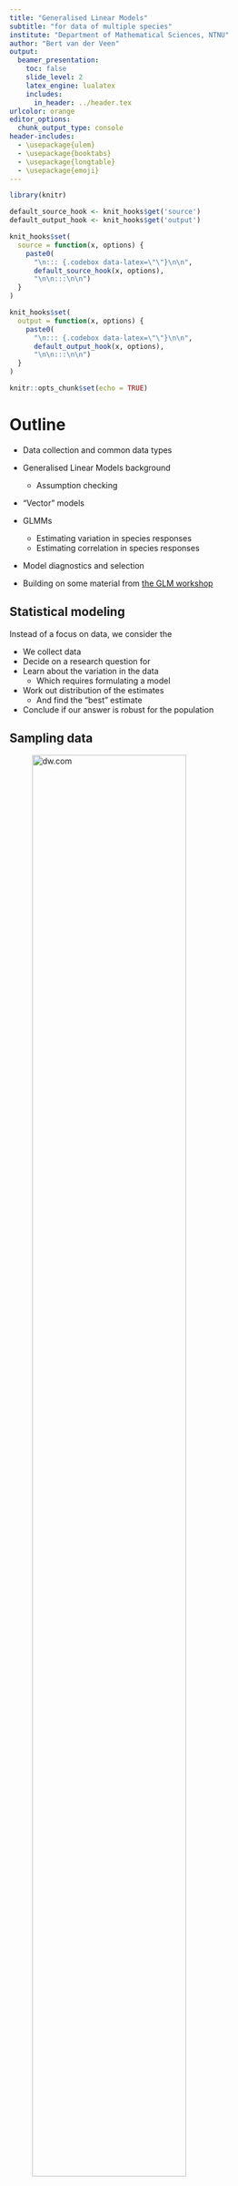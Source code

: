 ```yaml
---
title: "Generalised Linear Models"
subtitle: "for data of multiple species"
institute: "Department of Mathematical Sciences, NTNU"
author: "Bert van der Veen"
output: 
  beamer_presentation:
    toc: false
    slide_level: 2
    latex_engine: lualatex
    includes:
      in_header: ../header.tex
urlcolor: orange
editor_options: 
  chunk_output_type: console
header-includes:
  - \usepackage{ulem}
  - \usepackage{booktabs}
  - \usepackage{longtable}
  - \usepackage{emoji}
---
```


```r
library(knitr)

default_source_hook <- knit_hooks$get('source')
default_output_hook <- knit_hooks$get('output')

knit_hooks$set(
  source = function(x, options) {
    paste0(
      "\n::: {.codebox data-latex=\"\"}\n\n",
      default_source_hook(x, options),
      "\n\n:::\n\n")
  }
)

knit_hooks$set(
  output = function(x, options) {
    paste0(
      "\n::: {.codebox data-latex=\"\"}\n\n",
      default_output_hook(x, options),
      "\n\n:::\n\n")
  }
)

knitr::opts_chunk$set(echo = TRUE)
```

# Outline

- Data collection and common data types
- Generalised Linear Models background
  - Assumption checking 
- "Vector" models
- GLMMs
  - Estimating variation in species responses
  - Estimating correlation in species responses
- Model diagnostics and selection

- Building on some material from [the GLM workshop](https://github.com/BertvanderVeen/GLM-workshop)

## Statistical modeling

Instead of a focus on data, we consider the \textit{data generating process}

- We collect data
- Decide on a research question for \textit{the population}
- Learn about the variation in the data
  - Which requires formulating a model
- Work out distribution of the estimates
  - And find the "best" estimate
- Conclude if our answer is robust for the population

## Sampling data

![dw.com](dune.jpg){width=80%}

A meadow in the Dutch dunes.  \newline

How do we find the total number of species?

# Sampling

## How many plant species are there in this meadow?

\columnsbegin
\column{0.4\textwidth}
![dw.com](dune.jpg)
\column{0.6\textwidth}

```r
plot(0:10,0:10,xaxt="n",yaxt="n", type="n", xlab = NA, ylab=NA, xlim=c(0,10),ylim=c(0,10), yaxs="i", xaxs="i")
box(lwd=5)
abline(h=c(2,4,6,8,10), lwd = 2);abline(v=c(2,4,6,8,10), lwd = 2)
points(sample(seq(0,10,length.out=1000), 20, replace = TRUE),sample(seq(0,10,length.out=1000), 20, replace = TRUE), pch = 16, col = sample(1:4, 20, replace = TRUE), cex = 3)
```

\columnsend

\vspace*{-2\baselineskip}

We go into the meadow and count plants in quadrats. We find 4 species.

## Resampling the dunes

\columnsbegin
\column{0.5\textwidth}
```r
plot(0:10,0:10,xaxt="n",yaxt="n", type="n", xlab = NA, ylab=NA, xlim=c(0,10),ylim=c(0,10), yaxs="i", xaxs="i")
box(lwd=5)
abline(h=c(2,4,6,8,10), lwd = 2);abline(v=c(2,4,6,8,10), lwd = 2)
points(sample(seq(0,10,length.out=1000), 20, replace = TRUE),sample(seq(0,10,length.out=1000), 20, replace = TRUE), pch = 16, col = sample(c(1,3,6), 20, replace = TRUE), cex = 3)
```
\column{0.5\textwidth}

```r
plot(0:10,0:10,xaxt="n",yaxt="n", type="n", xlab = NA, ylab=NA, xlim=c(0,10),ylim=c(0,10), yaxs="i", xaxs="i")
box(lwd=5)
abline(h=c(2,4,6,8,10), lwd = 2);abline(v=c(2,4,6,8,10), lwd = 2)
points(sample(seq(0,10,length.out=1000), 20, replace = TRUE),sample(seq(0,10,length.out=1000), 20, replace = TRUE), pch = 16, col = sample(3:6, 20, replace = TRUE), cex = 3)
```
\columnsend

\columnsbegin
\column{0.5\textwidth}

```r
plot(0:10,0:10,xaxt="n",yaxt="n", type="n", xlab = NA, ylab=NA, xlim=c(0,10),ylim=c(0,10), yaxs="i", xaxs="i")
box(lwd=5)
abline(h=c(2,4,6,8,10), lwd = 2);abline(v=c(2,4,6,8,10), lwd = 2)
points(sample(seq(0,10,length.out=1000), 20, replace = TRUE),sample(seq(0,10,length.out=1000), 20, replace = TRUE), pch = 16, col = sample(1:6, 20, replace = TRUE), cex = 3)
```

\column{0.5\textwidth}

```r
plot(0:10,0:10,xaxt="n",yaxt="n", type="n", xlab = NA, ylab=NA, xlim=c(0,10),ylim=c(0,10), yaxs="i", xaxs="i")
box(lwd=5)
abline(h=c(2,4,6,8,10), lwd = 2);abline(v=c(2,4,6,8,10), lwd = 2)
points(sample(seq(0,10,length.out=1000), 20, replace = TRUE),sample(seq(0,10,length.out=1000), 20, replace = TRUE), pch = 16, col = sample(1:2, 20, replace = TRUE), cex = 3)
```

\columnsend

We resample the dune meadow, and find different numbers of species: 3, 3, 6, 2. And different compositions. On average we have found 3.5 species per quadrat.

## Sampling variation

1) Each time we sample, we have a slightly different sample
2) Each time we estimate a parameter, it might be slightly different due to this sampling variation
3) The more data we sample, the better we can represent this variability of our estimate
4) And the better we can represent the true richness/cover in the meadow

## Sampling variation

```r
for(i in 1:100){
plot(0:10,0:10,xaxt="n",yaxt="n", type="n", xlab = NA, ylab=NA, xlim=c(0,10),ylim=c(0,10), yaxs="i", xaxs="i")
box(lwd=5)
abline(h=c(2,4,6,8,10), lwd = 2);abline(v=c(2,4,6,8,10), lwd = 2)
points(sample(seq(0,10,length.out=1000), 20, replace = TRUE),sample(seq(0,10,length.out=1000), 20, replace = TRUE), pch = 16, col = sample(1:6, 20, replace = TRUE), cex = 3)
}
```

If we sample many times, we have an accurate picture of the whole meadow (and variability in the number of species in a quadrat that we might find).

## Sampling variation

```r
plot(0:100,0:100,xaxt="n",yaxt="n", type="n", xlab = NA, ylab=NA, xlim=c(0,100),ylim=c(0,100), yaxs="i", xaxs="i")
box(lwd=3)
abline(h=seq(0,100,2), lwd = 0.5);abline(v=seq(0,100,2), lwd = 0.5)
points(sample(seq(0,100,length.out=1000), 2000, replace = TRUE),sample(seq(0,100,length.out=1000), 2000, replace = TRUE), pch = 16, col = sample(1:6, 2000, replace = TRUE), cex = 0.5)
```

If we sample in one large (field-sized) quadrat we also have an accurate picture of the whole meadow (and variability in the number of species in a quadrat that we might find).

## Statistical modeling

Instead of a focus on data, we consider the \textit{data generating process}

- We collect data
- Decide on a research question for \textit{the population}
- Learn about the variation in the data
  - Which requires formulating a model
- Work out distribution of the estimates
  - And find the "best" estimate
- Conclude if our answer is robust for the population (e.g., fields like this have more than 6 species)

# Species-environment

## The ecological process

What do we know of the processes that generate these data?

- Meta-community theory
- Assembly processes (filtering)
- Ecological gradient theory

\pause

Multispecies models provide a statistical connection to these ecological frameworks. We do not just use a fancy tool, we use a fancy tool because we believe it aligns well with our understanding of the ecological process.

## The ecological process (2)

![Figure 2 from Ovaskainen et al. (2017)](Ovaskainen_et_al_2017_2.png){height=60%}

## On ecological communities

The concept of an ecological community is of limited use. By definition:

**An ecological community is a group or association of two or more species occupying the same geographical area at the same time**

- We often think of ecological communities as groups
- We can also think of a community as a continuum that changes along a gradient \tiny (Austun 1985) \normalsize
- We can also think of them as the species in our data

\pause

Connecting model outputs to ecological concepts requires some deep thoughts

## An ecological gradient

![Whittaker (1956)](smoky_mountains_schematic_picture2.jpg)

## Response curves

![Whittaker (1956)](Whittaker_1956_quadratic.png)

## Multispecies models

There are multiple statistical frameworks for studying the processes:

- Generalised Linear Models
- Generalised Linear Mixed-effects Models
- Generalised Additive Models \tiny (not covered here) \normalsize
- Generalised Linear Latent Variable Models

\pause

Or ecologically:

- Species distribution models
- Joint Species Distribution Models
- Ordination

\pause

and more. Each method has its limitations (assumptions). It is up to us to assess which are appropriate.

# GLM background

## Generalised linear models (GLMs)

GLMs as a framework were introduced by Nelder and Wedderburn (1972) uniting many different models. With a special focus on teaching statistics.

- Linear regression
- Logistic regression
- Probit regression
- Complementary log-log regression
- Log-linear regression
- Gamma regression

## Generalised Linear Models

For when the assumptions of linear regression fail.

\columnsbegin
\column{0.5\textwidth}

\begin{itemize}
\item Linearity (straight line)
\item Independence of errors
\item Homoscedasticity (same variance for all errors)
\item Normality (distribution of errors)
\end{itemize}

\column{0.5\textwidth}

![](normal.jpeg)
\columnsend

## Generalised linear models (2)

\columnsbegin
\column{0.5\textwidth}

GLMs extend the linear model framework
to address:

\begin{itemize}
\item Variance changes with the mean
\item Range of \textbf{y} is bounded
\end{itemize}
\column{0.5\textwidth}

![](data.jpg){width=80%}

\columnsend
\textbf{The basis of many statistical models in Biology}

## Components of a GLM

- \textcolor{red}{Systematic component: $\eta$}
- \textcolor{blue}{Random component: data/distribution)}
- The link function: connects these components
  - This is not a data transformation
- The variance function

**But no explicit error term**

## GLM Likelihood

- We use MLE for estimation
- With a distribution in the "exponential family" (for fixed $\phi$)

All GLMs have the likelihood:

\begin{equation}
\mathcal{L}(y_i;\Theta) = \text{exp}\{\frac{y_i\textcolor{red}{\eta_i}-b(\textcolor{red}{\eta_i})}{a(\phi)} + c(y_i,\phi)\}
\end{equation}

## Generalised linear model

\begin{equation}
\begin{aligned}
 g\{\mathams{E}(y_i\vert x_i)\} &= \eta_i = \alpha + x_i\beta\\
 \mathams{E}(y_i\vert x_i) &= g^{-1}(\eta_i) = g^{-1}(\alpha + x_i\beta)
 \end{aligned}
\end{equation}

$\text{g}(\cdot)$ is the **link function**

## The link function

<!-- A smooth function with an inverse. -->

\columnsbegin
\column{0.5\textwidth}
- Is a smooth/monotone function
- Has an inverse $g^{-1}(\cdot)$
- Restricts the scale
- $\text{g}(\cdot)$ can be e.g.

\column{0.5\textwidth}

```r
x<-seq(binomial(link=logit)$linkinv(-5),binomial(link=logit)$linkinv(5),length.out=1000)
plot(x=binomial()$linkfun(x),x, cex.main = 5, cex.lab = 5, ylim = c(0,1), xlim = c(-5,5), type = "l", xlab=NA, ylab=NA, xaxt="n", yaxt="n")
abline(v=0,h=0,lty="dashed")
text(-3,.8,"Logit", cex=5)
```
\columnsend
\vspace*{-1.840\baselineskip}
\columnsbegin
\column{0.5\textwidth}

```r
x<-seq(poisson(link=log)$linkinv(-5),poisson(link=log)$linkinv(5),length.out=1000)
plot(x=poisson(link=log)$linkfun(x),x, cex.main = 5, xlim = c(-5,5), type = "l", xlab=NA, ylab=NA, xaxt="n", yaxt="n")
abline(v= 0, h = 0, lty="dashed")
text(-3,125,"Log", cex=5)
```

\column{0.5\textwidth}

```r
x<-seq(-5,5,length.out = 1000)
plot(x=x, 1/x, cex.main = 5, xlim =  c(-5,5),type = "l", xlab=NA, ylab=NA, xaxt="n", yaxt="n")
abline(v= 0, h = 0, lty="dashed")
text(-3,125,"Inverse", cex=5)
```

\columnsend

\vfill

## Variance function

Perhaps most critically, variance changes with the mean:

$$
\text{var}(y_i;\mu_i,\phi) = \frac{\partial^2g(\eta_i)}{\partial\eta_i^2} a(\phi)
$$

- $\phi$: the dispersion parameter, constant over observations
  - Fixed for some response distributions
- $a(\phi)$ is a function of the form $\phi/w_i$ \tiny (McCullagh and Nelder 1989)

## Fitting GLMs

Parameters in GLMs need to be estimated **iteratively**.

- More difficult to fit
- Requires numerical *optimisation*
- Susceptible to local convergence

\center

\textcolor{red}{Holds for GLLVMs too}

## Estimating GLMs

```r
set.seed(12345)
p.orchid = 0.4
n.picks = 100
n.times <- 50
y <- rbinom(n.times, size = n.picks, prob = p.orchid) # Collecting data
```


```r
par(mfrow=c(2,2))
ll <- function(p, n.picks, y)sum(dbinom(y, n.picks,p, log = TRUE))
phat <- seq(0.35,0.45,length.out=1000)
lls <- sapply(phat, ll, n.picks = n.picks, y = y)
grad.dbinom=function(y, n.picks, prob) {
    sum(y/prob - (n.picks - y)/(1-prob))
}

p = c(0.36,0.38,0.40, 0.42)
for(i in p){
b<-grad.dbinom(y,n.picks,i)
a<--b*i+ll(i,n.picks,y)
pphat <- phat[order(abs(phat-i),decreasing=FALSE)[1:200]]
plot(lls, x = phat, type = "l", xlab=expression(hat(pi)), ylab="log-Likelihood", lty = "dashed",main = i)
segments(x0=i,x1 = i, y0=ll(0.1,n.picks,y), y1= ll(i,n.picks,y), col="red", lty = "dotted")
lines(x=pphat,y=a+b*pphat, col = "red")
}
```

We need a good algorithm to find the maximum!

## Why is this important?

1) A basic (mathematical) understanding helps apply methods correctly.
2) GLMMs/GLLVMs may not always converge to the best solution immediately.
3) This can help to diagnose your model.

## Often used distributions in ecology

- Binomial: occurrence/counts. Presence of species, number of germinated seeds out of a total
- Poisson: counts. Abundance
- Negative binomial (fixed dispersion): counts. Number of species or abundance
- Gamma: (positive) continuous. Body size or biomass
- Ordinal (cumulative link). Cover classes
- Beta (logit link). Cover (note: not a GLM)

# Example 1

## Example: Swiss bird occurrence

**Observation** process: see if a bird is present (or we might hear it) \newline
**Alternatively**: The proportion of a species in a place \newline
**Alternatively**: Count of birds in the forest

There are often many ways to observe the same ecological process. We need to **disentangle** this from the ecological process.

## Example: Swiss birds

- Data by Schmid et al. (1998): the Swiss breeding bird atlas
- Occurrence of 56 species at 2524 locations recorded over a 4-year period

![pecbms.info](swissbirdatlas.jpg)

## The data

\tiny
```r
avi_dat <- read.csv('../data/SwissBirds.csv')
y <- as.matrix(avi_dat[,1:56])
X <- avi_dat[,-c(1:56)]
knitr::kable(head(y), format="latex", booktabs = T)
```
\normalsize

## The environmental variables

\tiny
```r
knitr::kable(head(X), format="latex", booktabs = T)
```
\normalsize

- Bioclimatic variables (bioclim)
- Topography (slope, aspect, TPI, TWI) from a DEM
- Potential evapotranspiration (PET) from solar radiation
- Moisture index, degree days above  zero
- Vegetation structure from LiDAR

## The binomial GLM

\begin{equation}
p(y_{ij} = 1) = p_{ij} = g^{-1}(\eta_{ij})
\end{equation}

## The binomial GLM

Link functions:

\begin{itemize}
\item Logit: $\log(\frac{\pi_i}{1-\pi_i})$ and inverse $\frac{\exp(\eta_i)}{1+\exp(\eta_i)}$ - \textit{the canonical link}
\item Probit: $\Phi^{-1}(\pi_i)$ and inverse  $\Phi(\eta_i)$
\item Complementary log-log: $\log(-\log(1-\pi_i)$ and inverse $1-\exp(-\exp(\eta_i))$
\item \sout{Log-log}
\end{itemize}

- Logit is canonical and easier to interpret
- Probit is sometimes easier mathematically than Logit
- Complementary log-log for counts

## Data format

There are two ways to format these data: \newline
**Wide format**: Species as columns (as presented) \newline
**Long format**: Species is one column, and "Site" is another column

The format of the data does not affect the model. Some functions accept long format, other wide format, but the formulation of the model is up to us.

## Swiss birds: to long format

\footnotesize
```r
data <- data.frame(y, X)
datalong <- reshape(data, 
                    varying = colnames(y), 
                    v.names = "occ", 
                    idvar = "Site", 
                    timevar = "Species", 
                    direction = "long")

datalong$Species <- factor(datalong$Species, 
                           labels = colnames(y))
```

\normalsize

## Swiss birds: visually inspect the data

```r
par(mfrow=c(1,3))

plot(occ~slp, data = datalong, ylab = "Occurrence", xlab="Slope", type = "n") 
rug(datalong$slp)

for(i in 1:ncol(y)){
  lines(smooth.spline(datalong[datalong$Species==colnames(y)[i],]$occ~datalong[datalong$Species==colnames(y)[i],]$slp, cv = TRUE, df = 3), col = "grey")
}

lines(smooth.spline(datalong$occ~datalong$slp, cv = TRUE, df = 2), col = "red")

plot(occ~ddeg0, data = datalong, ylab = "Occurrence", xlab="Degree days above zero", type = "n") 
rug(datalong$ddeg0)

for(i in 1:ncol(y)){
  lines(smooth.spline(datalong[datalong$Species==colnames(y)[i],]$occ~datalong[datalong$Species==colnames(y)[i],]$ddeg0, cv = TRUE, df = 3), col = "gray")
}

lines(smooth.spline(datalong$occ~datalong$ddeg0, cv = TRUE, df = 2), col = "red")

plot(occ~bio_1, data = datalong, ylab = "Occurrence", xlab="Bioclim 1", type = "n") 
rug(datalong$bio_1)

for(i in 1:ncol(y)){
  lines(smooth.spline(datalong[datalong$Species==colnames(y)[i],]$occ~datalong[datalong$Species==colnames(y)[i],]$bio_1, cv = TRUE, df = 3), col = "gray")
}

lines(smooth.spline(datalong$occ~datalong$bio_1, cv = TRUE, df = 2), col = "red")
```

\centering 

Is there a community-level trend?

## Swiss birds: fit a model

\footnotesize
```r
model1 <- glm(occ~slp, 
             data = datalong, family="binomial")
coef(model1)
```

\normalsize

Here we assume that the intercept and slp effect are the same for all species

## Multispecies modeling

1) Is the same effect for all species realistic?
2) Is the same (average) probabiliity of occurrence for all species realistic?

\pause

3) We usually assume that species have their own preferred environmental conditions
4) Some species might still like similar conditions; there is a common component
5) We can separate this out with GLMMs or with a "sum-to-zero" contrast

## Swiss birds: species-specific effects

\small
```r
model2 <- glm(occ~slp*Species, 
             data = datalong, family="binomial")
```

\normalsize

- One intercept per species
- One slp effect per species
- But all are relative to the first species

## Swiss birds: species-specific effects

\small
```r
model3 <- glm(occ ~ 0 + Species + slp:Species, 
             data = datalong, family="binomial")
```

\normalsize

The same model, but a bit easier to interpret

- One intercept per species
- One slp effect per species
- Not relative to each other (prevents post-hoc processing of tests and CI)

## Swiss birds: results

```r
est = coef(model3)
# asymptotic CI because the profiling from confint took too long (I am impatient)
CI = data.frame(UI = est+sqrt(diag(vcov(model3)))*1.96, LI = est-sqrt(diag(vcov(model3)))*1.96)

par(mfrow=c(1, 2))

plot(est[1:ncol(y)], 1:ncol(y), main = "Intercept", xlim = c(range(CI[1:ncol(y),])), xlab = "Estimate", ylab = "Species")
segments(CI$LI[1:ncol(y)], 1:ncol(y), CI$UI[1:ncol(y)], 1:ncol(y))
abline(v=0,lty="dashed")

plot(est[-c(1:ncol(y))], 1:ncol(y), main = "Slope", xlim = c(range(CI[-c(1:ncol(y)),])), xlab = "Estimate", yaxt = "n", ylab = NA)
segments(CI$LI[-c(1:ncol(y))], 1:ncol(y), CI$UI[-c(1:ncol(y))], 1:ncol(y))
abline(v=0,lty="dashed")
```


## Interpreting Binomial GLM coefficients  
  
- Below one we are more likely to not observe the species \pause
- The likelihood of observing the species 1 at flat ground is `exp(-0.663)/(1+exp(-0.663)) = 0.34` \footnotesize (given by the intercept) \normalsize \pause
  - At 0.5 there is equal probability to observe and not \pause
- Odds ratio for the first species at slp 0 is `exp(-0.663) = 0.52:1` \pause
  - We are two times more likely to not observe the species on flat ground, than to observe it \pause
- This decreases by `exp(-0.17)` for every unit of slp `0.52*exp(-0.17) = 0.52*0.84 = 0.44` \pause

## Contrasts

There are other "contrast" treatments in R than "dummy"

- We can instead use "sum-to-zero" contrasts
  - If the sum is zero, the mean must be too
  - The coefficient of the last species is set to the negative sum

\tiny
  
```r
(contr <- contr.sum(levels(datalong$Species)))
```

\normalsize  

## Swiss birds: \footnotesize species-specific responses with common effect \normalsize

\tiny

```r
model4 <- glm(occ~0+slp+Species + slp:Species, data = datalong, family = "binomial", 
              contrasts = list(Species = contr))
coef(model4)[1]
```

\normalsize

- The intercept is the same for all species
- One slp effect that is the same for all species (the mean of effects)
- One slp effect per species, relative to the common effect

The benefit: the average effect gets a statistical test. \newline
By design corresponds to the result from our previous model: `mean(coef(model3)[-c(1:ncol(y))]) = ` `r mean(coef(model3)[-c(1:ncol(y))])`


## Swiss birds

The three models have the same number of parameters, but are just differently parameterized. So, their log-likelihoods and AIC are the same:

```r
AIC(model2, model3, model4)
```

## Swiss birds:  \footnotesize species-specific responses with common effect \normalsize

\tiny

```r
summary(model4)
```

\normalsize

## Swiss birds:  conclusions

We can conclude that fewer bird species occur in steep places \newline
Most species are more negatively affected than the average \newline
Some species are positively affected by slope, but most negatively

```r
hist(coef(model4)[1]+coef(model4)[-c(1:47)], xlab = "Estimate", main = "Slope", breaks= 40)
abline(v=mean(coef(model4)[1]+coef(model4)[-c(1:47)]), col = "red", lty = "dashed")
```

## Interpreting the coefficients

Or with `predict`:

\tiny

```r
predict(model3, newdata = 
          data.frame(Species = factor("Falco_subbuteo", levels = colnames(y)), slp = 1), 
        type = "response")
```

# Example 2

## Example: macroinvertebrate counts in USA desert

**Observation** process: count of macroinvertebrates in three "dips" \newline
**Alternatively**: The proportion of a species in a dip \newline
**Alternatively**: Was this species found in the dip

## Example: macroinvertebrate counts in USA desert

- Data by [Pina and Lougheed 2022](https://link.springer.com/article/10.1007/s13157-022-01647-2#Sec50)
- Counts of 14 species, in 2018 and 2019, in 14 wetlands
- Main goal: assess impacts of water quality on macroinvertebrates

![Daniel J. Calderon slp.usace.army.mil](tresrios.jpeg)

## The abundance data

\tiny
```r
dat <- read.csv("../data/Wetlands.csv")
# data2018<-data[data$Year=="2018",]
# row.names(data2018) <- data2018$Site
y <- dat[,tail(1:ncol(dat),14)][,-14]
X <- dat[,head(1:ncol(dat),-14)][,-1]
X$Hydro<-as.factor(X$Hydro)
X$Water_Type<-as.factor(X$Water_Type)
knitr::kable(y, format="latex", booktabs = T)
```
\normalsize

## The environment data

\tiny
```r
knitr::kable(head(X), format="latex", booktabs = T)
```
\normalsize

- 11 environmental variables
  - Water chemistry
  - Water type
  - Presence of hydro power
  - Permanent or temporary wetland


\footnotesize
```r
X <- data.frame(sapply(X,function(x)if(is.numeric(x)){scale(x)}else{x}, simplify = FALSE))
dat <- data.frame(y, X, total = rowSums(y))
long <- reshape(dat, 
                    varying = colnames(y), 
                    v.names = "Count", 
                    idvar = "Site", 
                    timevar = "Species", 
                    direction = "long")

long$Species <- factor(long$Species, 
                           labels = colnames(y))
```

\normalsize

## Visually inspect the data: categorical covariate

```r
par(mfrow=c(3,5), oma = c(4,4,0,0))
for(i in 1:ncol(y)){
plot(log1p(Count/total)~Water_Type, data = long[long$Species==colnames(y)[i],], ylab = NA, xlab=NA, main = colnames(y)[i])  
}
mtext("log(Proportion of total count+1)", side = 2, outer = TRUE, line = 0.5)
mtext("Water type", side = 1, outer = TRUE, line = 0.5)
```

\centering 

\vspace*{-\baselineskip}

Is there a common effect?

## Visually inspect the data: continuous covariate

```r
par(mfrow=c(3,5), oma = c(4,4,0,0))
for(i in 1:ncol(y)){
plot(log1p(Count/total)~NO3, data = long[long$Species==colnames(y)[i],], ylab = NA, xlab=NA, main = colnames(y)[i])  
  lines(smooth.spline(log1p(long[long$Species==colnames(y)[i],]$Count/long[long$Species==colnames(y)[i],]$total)~long[long$Species==colnames(y)[i],]$NO3, cv = TRUE, df = 3), col = "red")
}
mtext("log(Proportion of total count+1)", side = 2, outer = TRUE, line = 0.5)
mtext("NO3", side = 1, outer = TRUE, line = 0.5)
```

\centering 

\vspace*{-\baselineskip}

Is there a common effect?

## Wetlands: \footnotesize species-specific responses with common effect \normalsize

\tiny

```r
contr <- contr.sum(levels(long$Species))
model5 <- glm(Count~0+Species+NO3+NO3:Species, data = long, family = "poisson", contrasts = list(Species = contr))
coef(model5)
```

\normalsize

## Wetlands: \footnotesize species-specific responses with common effect \normalsize

Count data is usually overdispersed; we might want to switch to a NB.

```r
model6<- MASS::glm.nb(Count~0+Species+NO3+NO3:Species, data = long, contrasts = list(Species = contr))
coef(model6)
```

## Wetlands:  conclusions

We can conclude that NO3 has, **on average**, a negative effect on our species pool \footnotesize (but this is not statistically significant) \normalsize \newline
Some species are more negatively affected than the average, some more positive \newline
Some species are positively affected by NO3, but most negatively

## Interpreting the coefficients

\tiny
```r
coef(model6)
```

\footnotesize

- Negative means a decrease in the response and positive increase
- More specifically here: the coefficient is multiplicative decrease in `exp(intercept)` for a unit change in `NO3`
- E.g., for "Ephemeroptera": `exp(2.243)*exp(-0.038+ 0.062) = 9.4*1.025`

# Vector GLMs

\vfill

\centering

\begin{columns}

\column{0.5\textwidth}

\begin{itemize}
\item One GLM per species
\item Each gets their own dispersion parameter
\item Slightly more flexible than what we have done so far
\end{itemize}

\column{0.5\textwidth}

\centering
\includegraphics[width = 0.6\textwidth]{vglm.jpeg}

\end{columns}

\centering

\includegraphics[height=0.4\textheight]{mvabund.png}

## Fitting vector GLMs

A few software implementations exist:

- The \texttt{VGAM} \texttt{R}-package
- The \texttt{glmmTMB} \texttt{R}-package
- The \texttt{gllvm} \texttt{R}-package

Clearly, we will use the last one. 

## VGLM Likelihood

- We use MLE for estimation
- With a distribution in the "exponential family" (for fixed $\phi$)

All GLMs have the likelihood:

\begin{equation}
\mathcal{L}(y_{ij};\Theta) = \text{exp}\{\frac{y_{ij}\textcolor{red}{\eta_{ij}}-b(\textcolor{red}{\eta_{ij}})}{a(\phi_j)} + c(y_{ij},\phi_j)\}
\end{equation}

So, now we have $\phi_j$ instead of $\phi$

## \texttt{gllvm}

![](gllvm.png)

- Originally published in 2019 by Niku et al. \tiny I "joined in" shortly after \normalsize
- For model-based multivariate analysis of community ecological data
- Models are fitted in C++ \tiny (Kristensen et al. 2015) \normalsize
- Can fit many different models: VGLM(M), JSDM, and ordination

## VGLM in gllvm

\tiny

\vspace{-\baselineskip}

```r
model7 <- gllvm::gllvm(y, X = X, formula = ~NO3, family = "negative.binomial", num.lv = 0)
gllvm::coefplot(model7)
```

\footnotesize (the "species" covariate is implicit) \normalsize

## Does NO3 improve the model?

\tiny

\vspace{-\baselineskip}

```r
model8 <- gllvm::gllvm(y, formula = ~1, family = "negative.binomial", num.lv = 0)
anova(model7, model8)
```

\normalsize

NO3 does not improve the model.

## Does NO3 improve the model?

\tiny

\vspace{-\baselineskip}

```r
AIC(model7, model8)
```

\normalsize

There are `14` more parameters in model7 than model8, so AIC needs to be `14*2` points lower.

<!-- ## VGLM in gllvm -->

<!-- \tiny -->

<!-- ```{r, fig.height = 5} -->
<!-- plot(model7, which = 4) -->
<!-- ``` -->

## Comparison to an "ordinary" NB GLM

\footnotesize

```r
model9 <- gllvm::gllvm(y, X = X, formula = ~NO3, family = "negative.binomial", 
                       disp.formula = rep(1, ncol(y)), num.lv = 0)

data.frame(VGLM = c(coef(model7, "Xcoef")), GLM = c(coef(model9, "Xcoef")))
```

\footnotesize Here: the difference is not so big (also confirmed by AIC). Tends to get worse with more species.

## Comparison NB GLM: standard errors

\footnotesize

```r
data.frame("VGLM" = c(model7$sd$Xcoef), "GLM" = c(model9$sd$Xcoef))
```

## Downsides

- VGLM defaults to 1 dispersion parameter per species
- VGLM assumes 1 parameter per species per covariate
- This does not tend to work very well for real (sparse) community data
- VGLM assumes independence of species
- Does not include random effects (pseudoreplication, autocorrelation)

## Summary

- GLMs are fun, but not usually suitable for multispecies data
- VGLMs; fitting one model per species gives more flexibility
- This facilitates adding components that are shared across species
- Which is especially helpful when working with random effects

\centering
\textcolor{red}{So far we have assumed that species do not influence each other}